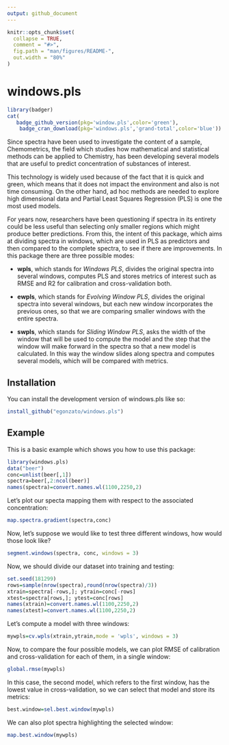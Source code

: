 ---
output: github_document
---

<!-- README.md is generated from README.Rmd. Please edit that file -->

```{r, include = FALSE, message=FALSE, warning=FALSE}
knitr::opts_chunk$set(
  collapse = TRUE,
  comment = "#>",
  fig.path = "man/figures/README-",
  out.width = "80%"
)
```

# windows.pls

<!-- badges: start -->
```{r,echo = FALSE, results='asis',warning=FALSE, message=FALSE}
library(badger)
cat(
   badge_github_version(pkg='window.pls',color='green'),
    badge_cran_download(pkg='windows.pls','grand-total',color='blue'))
```

<!-- badges: end -->

Since spectra have been used to investigate the content of a sample, Chemometrics, the field which studies how mathematical and statistical methods can be applied to Chemistry, has been developing several models that are useful to predict concentration of substances of interest. 

This technology is widely used because of the fact that it is quick and green, which means that it does not impact the environment and also is not time consuming. On the other hand, ad hoc methods are needed to explore high dimensional data and Partial Least Squares Regression (PLS) is one the most used models.

For years now, researchers have been questioning if spectra in its entirety could be less useful than selecting only smaller regions which might produce better predictions. From this, the intent of this package, which aims at dividing spectra in windows, which are used in PLS as predictors and then compared to the complete spectra, to see if there are improvements. In this package there are three possible modes:

* **wpls**, which stands for *Windows PLS*, divides the original spectra into several windows, computes PLS and stores metrics of interest such as RMSE and R2 for calibration and cross-validation both.

* **ewpls**, which stands for *Evolving Window PLS*, divides the original spectra into several windows, but each new window incorporates the previous ones, so that we are comparing smaller windows with the entire spectra.

* **swpls**, which stands for *Sliding Window PLS*, asks the width of the window that will be used to compute the model and the step that the window will make forward in the spectra so that a new model is calculated. In this way the window slides along spectra and computes several models, which will be compared with metrics.


## Installation

You can install the development version of windows.pls like so:

``` r
install_github("egonzato/windows.pls")
```

## Example

This is a basic example which shows you how to use this package:

```{r example}
library(windows.pls)
data("beer")
conc=unlist(beer[,1])
spectra=beer[,2:ncol(beer)]
names(spectra)=convert.names.wl(1100,2250,2)
```

Let's plot our specta mapping them with respect to the associated concentration:

```{r}
map.spectra.gradient(spectra,conc)
```

Now, let's suppose we would like to test three different windows, how would those look like? 

```{r}
segment.windows(spectra, conc, windows = 3)
```

Now, we should divide our dataset into training and testing:

```{r}
set.seed(181299)
rows=sample(nrow(spectra),round(nrow(spectra)/3))
xtrain=spectra[-rows,]; ytrain=conc[-rows]
xtest=spectra[rows,]; ytest=conc[rows]
names(xtrain)=convert.names.wl(1100,2250,2)
names(xtest)=convert.names.wl(1100,2250,2)
```


Let's compute a model with three windows:

```{r}
mywpls=cv.wpls(xtrain,ytrain,mode = 'wpls', windows = 3)
```

Now, to compare the four possible models, we can plot RMSE of calibration and cross-validation for each of them, in a single window:

```{r}
global.rmse(mywpls)
```

In this case, the second model, which refers to the first window, has the lowest value in cross-validation, so we can select that model and store its metrics:

```{r}
best.window=sel.best.window(mywpls)
```
We can also plot spectra highlighting the selected window:

```{r}
map.best.window(mywpls)
```

